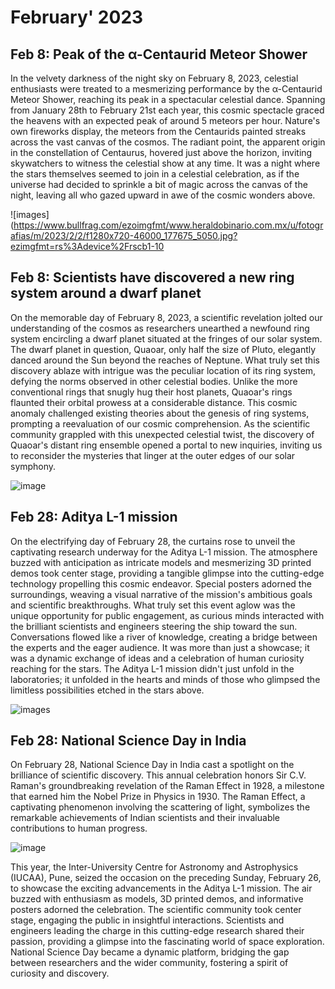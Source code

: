# February' 2023

## Feb 8: Peak of the α-Centaurid Meteor Shower
In the velvety darkness of the night sky on February 8, 2023, celestial enthusiasts were treated to a mesmerizing performance by the α-Centaurid Meteor Shower, reaching its peak in a spectacular celestial dance. Spanning from January 28th to February 21st each year, this cosmic spectacle graced the heavens with an expected peak of around 5 meteors per hour. Nature's own fireworks display, the meteors from the Centaurids painted streaks across the vast canvas of the cosmos. The radiant point, the apparent origin in the constellation of Centaurus, hovered just above the horizon, inviting skywatchers to witness the celestial show at any time. It was a night where the stars themselves seemed to join in a celestial celebration, as if the universe had decided to sprinkle a bit of magic across the canvas of the night, leaving all who gazed upward in awe of the cosmic wonders above. 

![images](https://www.bullfrag.com/ezoimgfmt/www.heraldobinario.com.mx/u/fotografias/m/2023/2/2/f1280x720-46000_177675_5050.jpg?ezimgfmt=rs%3Adevice%2Frscb1-10

## Feb 8: Scientists have discovered a new ring system around a dwarf planet
On the memorable day of February 8, 2023, a scientific revelation jolted our understanding of the cosmos as researchers unearthed a newfound ring system encircling a dwarf planet situated at the fringes of our solar system. The dwarf planet in question, Quaoar, only half the size of Pluto, elegantly danced around the Sun beyond the reaches of Neptune. What truly set this discovery ablaze with intrigue was the peculiar location of its ring system, defying the norms observed in other celestial bodies. Unlike the more conventional rings that snugly hug their host planets, Quaoar's rings flaunted their orbital prowess at a considerable distance. This cosmic anomaly challenged existing theories about the genesis of ring systems, prompting a reevaluation of our cosmic comprehension. As the scientific community grappled with this unexpected celestial twist, the discovery of Quaoar's distant ring ensemble opened a portal to new inquiries, inviting us to reconsider the mysteries that linger at the outer edges of our solar symphony. 

![image](https://static.scientificamerican.com/sciam/cache/file/8B101B10-4DFD-4E21-90A42EA87AD502EE_source.jpg?w=900)

## Feb 28: Aditya L-1 mission 
On the electrifying day of February 28, the curtains rose to unveil the captivating research underway for the Aditya L-1 mission. The atmosphere buzzed with anticipation as intricate models and mesmerizing 3D printed demos took center stage, providing a tangible glimpse into the cutting-edge technology propelling this cosmic endeavor. Special posters adorned the surroundings, weaving a visual narrative of the mission's ambitious goals and scientific breakthroughs. What truly set this event aglow was the unique opportunity for public engagement, as curious minds interacted with the brilliant scientists and engineers steering the ship toward the sun. Conversations flowed like a river of knowledge, creating a bridge between the experts and the eager audience. It was more than just a showcase; it was a dynamic exchange of ideas and a celebration of human curiosity reaching for the stars. The Aditya L-1 mission didn't just unfold in the laboratories; it unfolded in the hearts and minds of those who glimpsed the limitless possibilities etched in the stars above. 

![images](https://i0.wp.com/www.smartprix.com/bytes/wp-content/uploads/2023/09/Aditya-L1.png?ssl=1&quality=80&w=800)

## Feb 28: National Science Day in India 
On February 28, National Science Day in India cast a spotlight on the brilliance of scientific discovery. This annual celebration honors Sir C.V. Raman's groundbreaking revelation of the Raman Effect in 1928, a milestone that earned him the Nobel Prize in Physics in 1930. The Raman Effect, a captivating phenomenon involving the scattering of light, symbolizes the remarkable achievements of Indian scientists and their invaluable contributions to human progress.

![image](https://resize.indiatvnews.com/en/centered/newbucket/1200_675/2022/02/national-science-day-february-28-1646026246.jpg)

This year, the Inter-University Centre for Astronomy and Astrophysics (IUCAA), Pune, seized the occasion on the preceding Sunday, February 26, to showcase the exciting advancements in the Aditya L-1 mission. The air buzzed with enthusiasm as models, 3D printed demos, and informative posters adorned the celebration. The scientific community took center stage, engaging the public in insightful interactions. Scientists and engineers leading the charge in this cutting-edge research shared their passion, providing a glimpse into the fascinating world of space exploration. National Science Day became a dynamic platform, bridging the gap between researchers and the wider community, fostering a spirit of curiosity and discovery.



